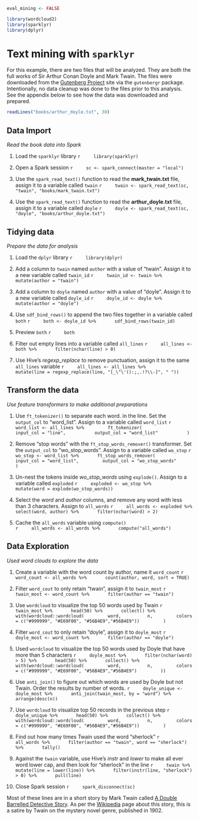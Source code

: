 ```r
eval_mining <- FALSE
```

```r
library(wordcloud2)
library(sparklyr)
library(dplyr)
```

# Text mining with `sparklyr`

For this example, there are two files that will be analyzed.  They are both the full works of Sir Arthur Conan Doyle and Mark Twain.  The files were downloaded from the [Gutenberg Project](https://www.gutenberg.org/) site via the `gutenbergr` package.  Intentionally, no data cleanup was done to the files prior to this analysis.  See the appendix below to see how the data was downloaded and prepared.

```r
readLines("books/arthur_doyle.txt", 30) 
```


## Data Import
*Read the book data into Spark*

1. Load the `sparklyr` library
    ```r
    library(sparklyr)
    ```

1. Open a Spark session
    ```r
    sc <- spark_connect(master = "local")
    ```

1. Use the `spark_read_text()` function to read the **mark_twain.txt** file, assign it to a variable called `twain`
    ```r
    twain <- spark_read_text(sc, "twain", "books/mark_twain.txt") 
    ```

1. Use the `spark_read_text()` function to read the **arthur_doyle.txt** file, assign it to a variable called `doyle`
    ```r
    doyle <- spark_read_text(sc, "doyle", "books/arthur_doyle.txt") 
    ```


## Tidying data
*Prepare the data for analysis*

1. Load the `dplyr` library
    ```r
    library(dplyr)
    ```

1. Add a column to `twain` named `author` with a value of "twain".  Assign it to a new variable called `twain_id`
    ```r
    twain_id <- twain %>% 
      mutate(author = "twain")
    ```

1. Add a column to `doyle` named `author` with a value of "doyle".  Assign it to a new variable called `doyle_id`
    ```r
    doyle_id <- doyle %>%
      mutate(author = "doyle")
    ```

1. Use `sdf_bind_rows()` to append the two files together in a variable called `both`
    ```r
    both <- doyle_id %>%
      sdf_bind_rows(twain_id) 
    ```

1. Preview `both`
    ```r
    both
    ```

1. Filter out empty lines into a variable called `all_lines`
    ```r
    all_lines <- both %>%
      filter(nchar(line) > 0)
    ```

1. Use Hive's *regexp_replace* to remove punctuation, assign it to the same `all_lines` variable
    ```r
    all_lines <- all_lines %>%
      mutate(line = regexp_replace(line, "[_\"\'():;,.!?\\-]", " "))
    ```

## Transform the data
*Use feature transformers to make additional preparations*

1. Use `ft_tokenizer()` to separate each word. in the line.  Set the `output_col` to "word_list". Assign to a variable called `word_list`
    ```r
    word_list <- all_lines %>%
        ft_tokenizer(
          input_col = "line",
          output_col = "word_list"
          )
    ```

1. Remove "stop words" with the `ft_stop_words_remover()` transformer. Set the `output_col` to "wo_stop_words". Assign to a variable called `wo_stop`
    ```r
    wo_stop <- word_list %>%
      ft_stop_words_remover(
        input_col = "word_list",
        output_col = "wo_stop_words"
        )
    ```

1. Un-nest the tokens inside *wo_stop_words* using `explode()`.  Assign to a variable called `exploded`
    ```r
    exploded <- wo_stop %>%
      mutate(word = explode(wo_stop_words))
    ```

1. Select the *word* and *author* columns, and remove any word with less than 3 characters. Assign to `all_words`
    ```r
    all_words <- exploded %>%
      select(word, author) %>%
      filter(nchar(word) > 2)
    ```

1. Cache the `all_words` variable using `compute()`  
    ```r
    all_words <- all_words %>%
      compute("all_words")
    ```

## Data Exploration
*Used word clouds to explore the data*

1. Create a variable with the word count by author, name it `word_count`
    ```r
    word_count <- all_words %>%
      count(author, word, sort = TRUE) 
    ```

1. Filter `word_cout` to only retain "twain", assign it to `twain_most`
    ```r
    twain_most <- word_count %>%
      filter(author == "twain")
    ```

1. Use `wordcloud` to visualize the top 50 words used by Twain
    ```r
    twain_most %>%
      head(50) %>%
      collect() %>%
      with(wordcloud::wordcloud(
        word, 
        n,
        colors = c("#999999", "#E69F00", "#56B4E9","#56B4E9"))
        )
    ```

1. Filter `word_cout` to only retain "doyle", assign it to `doyle_most`
    ```r
    doyle_most <- word_count %>%
      filter(author == "doyle")
    ```

1. Used `wordcloud` to visualize the top 50 words used by Doyle that have more than 5 characters
    ```r
    doyle_most %>%
      filter(nchar(word) > 5) %>%
      head(50) %>%
      collect() %>%
      with(wordcloud::wordcloud(
        word, 
        n,
        colors = c("#999999", "#E69F00", "#56B4E9","#56B4E9")
        ))
    ```

1. Use `anti_join()` to figure out which words are used by Doyle but not Twain. Order the results by number of words.
    ```r
    doyle_unique <- doyle_most %>%
      anti_join(twain_most, by = "word") %>%
      arrange(desc(n)) 
    ```

1. Use `wordcloud` to visualize top 50 records in the previous step
    ```r
    doyle_unique %>%
      head(50) %>%
      collect() %>%
      with(wordcloud::wordcloud(
        word, 
        n,
        colors = c("#999999", "#E69F00", "#56B4E9","#56B4E9"))
        )
    ```

1. Find out how many times Twain used the word "sherlock"
    ```r
    all_words %>%
      filter(author == "twain", word == "sherlock") %>%
      tally()
    ```

1. Against the `twain` variable, use Hive's *instr* and *lower* to make all ever word lower cap, and then look for "sherlock" in the line
    ```r
    twain %>%
      mutate(line = lower(line)) %>%
      filter(instr(line, "sherlock") > 0) %>%
      pull(line)
    ```

1. Close Spark session
    ```r
    spark_disconnect(sc)
    ```

Most of these lines are in a short story by Mark Twain called [A Double Barrelled Detective Story](https://www.gutenberg.org/files/3180/3180-h/3180-h.htm#link2H_4_0008). As per the [Wikipedia](https://en.wikipedia.org/wiki/A_Double_Barrelled_Detective_Story) page about this story, this is a satire by Twain on the mystery novel genre, published in 1902.